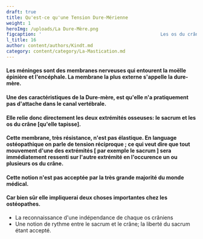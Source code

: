 ```yaml
---
draft: true
title: Qu'est-ce qu'une Tension Dure-Mérienne
weight: 1
heroImg: /uploads/La Dure-Mère.png
figcaption: '                                            Les os du crâne sont reliés au sacrum par la dure-mère'
l_title: 16
author: content/authors/Kindt.md
category: content/category/La-Mastication.md
---
```


#### Les méninges sont des membranes nerveuses qui entourent la moëlle épinière et l'encéphale. La membrane la plus externe s'appelle la dure-mère.

#### Une des caractéristiques de la Dure-mère, est qu'elle n'a pratiquement pas d'attache dans le canal vertébrale.

#### Elle relie donc directement les deux extrémités osseuses: le sacrum et les os du crâne \[qu'elle tapisse].

#### Cette membrane, très résistance, n'est pas élastique. En language ostéopathique on parle de tension réciproque ; ce qui veut dire que tout mouvement d'une des extrémités \[ par exemple le sacrum ] sera immédiatement ressenti sur l'autre extrémité en l'occurence un ou plusieurs os du crâne.

<Space height={20} />

#### Cette notion n'est pas acceptée par la très grande majorité du monde médical.

#### Car bien sûr elle impliquerai deux choses importantes chez les ostéopathes.

* La reconnaissance d'une indépendance de chaque os crâniens
* Une notion de rythme entre le sacrum et le crâne; la liberté du sacrum étant accepté.
